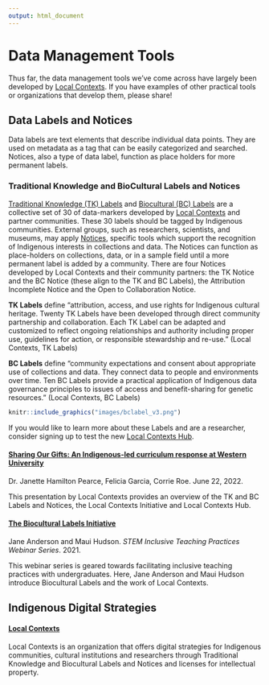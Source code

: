 ```yaml
---
output: html_document
---
```

# Data Management Tools
Thus far, the data management tools we've come across have largely been developed by [Local Contexts](https://localcontexts.org/labels/biocultural-labels/). If you have examples of other practical tools or organizations that develop them, please share!

## Data Labels and Notices
Data labels are text elements that describe individual data points. They are used on metadata as a tag that can be easily categorized and searched. Notices, also a type of data label, function as place holders for more permanent labels.

### Traditional Knowledge and BioCultural Labels and Notices
[Traditional Knowledge (TK) Labels](https://localcontexts.org/labels/traditional-knowledge-labels/) and [Biocultural (BC) Labels](https://localcontexts.org/labels/biocultural-labels/) are a collective set of 30 of data-markers developed by [Local Contexts](https://localcontexts.org/) and partner communities. These 30 labels should be tagged by Indigenous communities. External groups, such as researchers, scientists, and museums, may apply [Notices](https://localcontexts.org/notices/aboutnotices/), specific tools which support the recognition of Indigenous interests in collections and data. The Notices can function as place-holders on collections, data, or in a sample field until a more permanent label is added by a community. There are four Notices developed by Local Contexts and their community partners: the TK Notice and the BC Notice (these align to the TK and BC Labels), the Attribution Incomplete Notice and the Open to Collaboration Notice. 

**TK Labels** define "attribution, access, and use rights for Indigenous cultural heritage. Twenty TK Labels have been developed through direct community partnership and collaboration. Each TK Label can be adapted and customized to reflect ongoing relationships and authority including proper use, guidelines for action, or responsible stewardship and re-use." (Local Contexts, TK Labels)

**BC Labels** define "community expectations and consent about appropriate use of collections and data. They connect data to people and environments over time. Ten BC Labels provide a practical application of Indigenous data governance principles to issues of access and benefit-sharing for genetic resources." (Local Contexts, BC Labels)


```r
knitr::include_graphics("images/bclabel_v3.png")

```
If you would like to learn more about these Labels and are a researcher, consider signing up to test the new [Local Contexts Hub](https://anth-ja77-lc-dev-42d5.uc.r.appspot.com/login/).

#### [Sharing Our Gifts: An Indigenous-led curriculum response at Western University](https://teaching.uwo.ca/teaching/indigenous-tl-resources.html) {-}
Dr. Janette Hamilton Pearce, Felicia Garcia, Corrie Roe. June 22, 2022.

This presentation by Local Contexts provides an overview of the TK and BC Labels and Notices, the Local Contexts Initiative and Local Contexts Hub.

#### [The Biocultural Labels Initiative](https://qubeshub.org/publications/2326/1) {-}
Jane Anderson and Maui Hudson. *STEM Inclusive Teaching Practices Webinar Series*. 2021.  

This webinar series is geared towards facilitating inclusive teaching practices with undergraduates. Here, Jane Anderson and Maui Hudson introduce Biocultural Labels and the work of Local Contexts. 

## Indigenous Digital Strategies
#### [Local Contexts](https://localcontexts.org/labels/biocultural-labels/) {-}
Local Contexts is an organization that offers digital strategies for Indigenous communities, cultural institutions and researchers through Traditional Knowledge and Biocultural Labels and Notices and licenses for intellectual property. 

